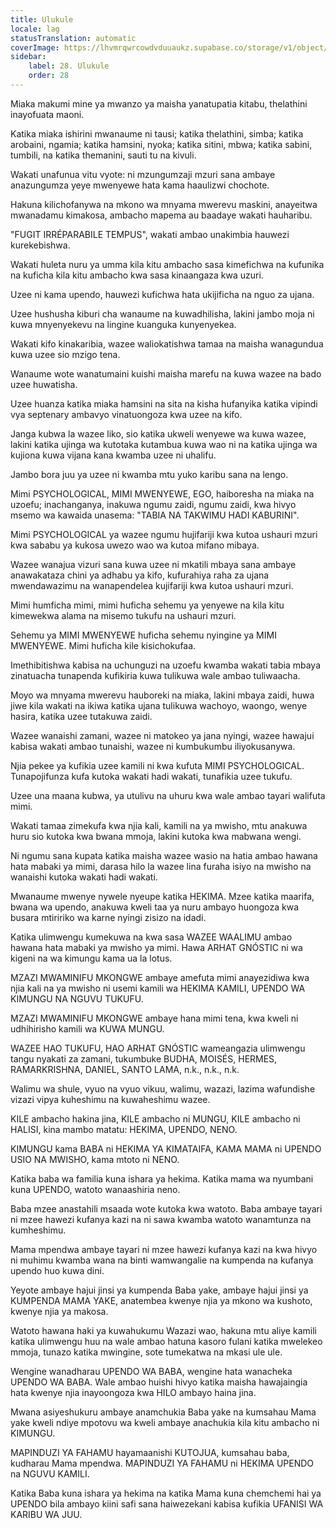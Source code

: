 ```yaml
---
title: Ulukule
locale: lag
statusTranslation: automatic
coverImage: https://lhvmrqwrcowdvduuaukz.supabase.co/storage/v1/object/public/strapi-uploads/small_cover-educacion-fundamental.webp-2d51a7828a2b1309555be27f7e2a61a0.webp
sidebar:
    label: 28. Ulukule
    order: 28
---
```

Miaka makumi mine ya mwanzo ya maisha yanatupatia kitabu, thelathini inayofuata maoni.

Katika miaka ishirini mwanaume ni tausi; katika thelathini, simba; katika arobaini, ngamia; katika hamsini, nyoka; katika sitini, mbwa; katika sabini, tumbili, na katika themanini, sauti tu na kivuli.

Wakati unafunua vitu vyote: ni mzungumzaji mzuri sana ambaye anazungumza yeye mwenyewe hata kama haaulizwi chochote.

Hakuna kilichofanywa na mkono wa mnyama mwerevu maskini, anayeitwa mwanadamu kimakosa, ambacho mapema au baadaye wakati hauharibu.

"FUGIT IRRÉPARABILE TEMPUS", wakati ambao unakimbia hauwezi kurekebishwa.

Wakati huleta nuru ya umma kila kitu ambacho sasa kimefichwa na kufunika na kuficha kila kitu ambacho kwa sasa kinaangaza kwa uzuri.

Uzee ni kama upendo, hauwezi kufichwa hata ukijificha na nguo za ujana.

Uzee hushusha kiburi cha wanaume na kuwadhilisha, lakini jambo moja ni kuwa mnyenyekevu na lingine kuanguka kunyenyekea.

Wakati kifo kinakaribia, wazee waliokatishwa tamaa na maisha wanagundua kuwa uzee sio mzigo tena.

Wanaume wote wanatumaini kuishi maisha marefu na kuwa wazee na bado uzee huwatisha.

Uzee huanza katika miaka hamsini na sita na kisha hufanyika katika vipindi vya septenary ambavyo vinatuongoza kwa uzee na kifo.

Janga kubwa la wazee liko, sio katika ukweli wenyewe wa kuwa wazee, lakini katika ujinga wa kutotaka kutambua kuwa wao ni na katika ujinga wa kujiona kuwa vijana kana kwamba uzee ni uhalifu.

Jambo bora juu ya uzee ni kwamba mtu yuko karibu sana na lengo.

Mimi PSYCHOLOGICAL, MIMI MWENYEWE, EGO, haiboresha na miaka na uzoefu; inachanganya, inakuwa ngumu zaidi, ngumu zaidi, kwa hivyo msemo wa kawaida unasema: "TABIA NA TAKWIMU HADI KABURINI".

Mimi PSYCHOLOGICAL ya wazee ngumu hujifariji kwa kutoa ushauri mzuri kwa sababu ya kukosa uwezo wao wa kutoa mifano mibaya.

Wazee wanajua vizuri sana kuwa uzee ni mkatili mbaya sana ambaye anawakataza chini ya adhabu ya kifo, kufurahiya raha za ujana mwendawazimu na wanapendelea kujifariji kwa kutoa ushauri mzuri.

Mimi humficha mimi, mimi huficha sehemu ya yenyewe na kila kitu kimewekwa alama na misemo tukufu na ushauri mzuri.

Sehemu ya MIMI MWENYEWE huficha sehemu nyingine ya MIMI MWENYEWE. Mimi huficha kile kisichokufaa.

Imethibitishwa kabisa na uchunguzi na uzoefu kwamba wakati tabia mbaya zinatuacha tunapenda kufikiria kuwa tulikuwa wale ambao tuliwaacha.

Moyo wa mnyama mwerevu hauboreki na miaka, lakini mbaya zaidi, huwa jiwe kila wakati na ikiwa katika ujana tulikuwa wachoyo, waongo, wenye hasira, katika uzee tutakuwa zaidi.

Wazee wanaishi zamani, wazee ni matokeo ya jana nyingi, wazee hawajui kabisa wakati ambao tunaishi, wazee ni kumbukumbu iliyokusanywa.

Njia pekee ya kufikia uzee kamili ni kwa kufuta MIMI PSYCHOLOGICAL. Tunapojifunza kufa kutoka wakati hadi wakati, tunafikia uzee tukufu.

Uzee una maana kubwa, ya utulivu na uhuru kwa wale ambao tayari walifuta mimi.

Wakati tamaa zimekufa kwa njia kali, kamili na ya mwisho, mtu anakuwa huru sio kutoka kwa bwana mmoja, lakini kutoka kwa mabwana wengi.

Ni ngumu sana kupata katika maisha wazee wasio na hatia ambao hawana hata mabaki ya mimi, darasa hilo la wazee lina furaha isiyo na mwisho na wanaishi kutoka wakati hadi wakati.

Mwanaume mwenye nywele nyeupe katika HEKIMA. Mzee katika maarifa, bwana wa upendo, anakuwa kweli taa ya nuru ambayo huongoza kwa busara mtiririko wa karne nyingi zisizo na idadi.

Katika ulimwengu kumekuwa na kwa sasa WAZEE WAALIMU ambao hawana hata mabaki ya mwisho ya mimi. Hawa ARHAT GNÓSTIC ni wa kigeni na wa kimungu kama ua la lotus.

MZAZI MWAMINIFU MKONGWE ambaye amefuta mimi anayezidiwa kwa njia kali na ya mwisho ni usemi kamili wa HEKIMA KAMILI, UPENDO WA KIMUNGU NA NGUVU TUKUFU.

MZAZI MWAMINIFU MKONGWE ambaye hana mimi tena, kwa kweli ni udhihirisho kamili wa KUWA MUNGU.

WAZEE HAO TUKUFU, HAO ARHAT GNÓSTIC wameangazia ulimwengu tangu nyakati za zamani, tukumbuke BUDHA, MOISÉS, HERMES, RAMARKRISHNA, DANIEL, SANTO LAMA, n.k., n.k., n.k.

Walimu wa shule, vyuo na vyuo vikuu, walimu, wazazi, lazima wafundishe vizazi vipya kuheshimu na kuwaheshimu wazee.

KILE ambacho hakina jina, KILE ambacho ni MUNGU, KILE ambacho ni HALISI, kina mambo matatu: HEKIMA, UPENDO, NENO.

KIMUNGU kama BABA ni HEKIMA YA KIMATAIFA, KAMA MAMA ni UPENDO USIO NA MWISHO, kama mtoto ni NENO.

Katika baba wa familia kuna ishara ya hekima. Katika mama wa nyumbani kuna UPENDO, watoto wanaashiria neno.

Baba mzee anastahili msaada wote kutoka kwa watoto. Baba ambaye tayari ni mzee hawezi kufanya kazi na ni sawa kwamba watoto wanamtunza na kumheshimu.

Mama mpendwa ambaye tayari ni mzee hawezi kufanya kazi na kwa hivyo ni muhimu kwamba wana na binti wamwangalie na kumpenda na kufanya upendo huo kuwa dini.

Yeyote ambaye hajui jinsi ya kumpenda Baba yake, ambaye hajui jinsi ya KUMPENDA MAMA YAKE, anatembea kwenye njia ya mkono wa kushoto, kwenye njia ya makosa.

Watoto hawana haki ya kuwahukumu Wazazi wao, hakuna mtu aliye kamili katika ulimwengu huu na wale ambao hatuna kasoro fulani katika mwelekeo mmoja, tunazo katika mwingine, sote tumekatwa na mkasi ule ule.

Wengine wanadharau UPENDO WA BABA, wengine hata wanacheka UPENDO WA BABA. Wale ambao huishi hivyo katika maisha hawajaingia hata kwenye njia inayoongoza kwa HILO ambayo haina jina.

Mwana asiyeshukuru ambaye anamchukia Baba yake na kumsahau Mama yake kweli ndiye mpotovu wa kweli ambaye anachukia kila kitu ambacho ni KIMUNGU.

MAPINDUZI YA FAHAMU hayamaanishi KUTOJUA, kumsahau baba, kudharau Mama mpendwa. MAPINDUZI YA FAHAMU ni HEKIMA UPENDO na NGUVU KAMILI.

Katika Baba kuna ishara ya hekima na katika Mama kuna chemchemi hai ya UPENDO bila ambayo kiini safi sana haiwezekani kabisa kufikia UFANISI WA KARIBU WA JUU.

